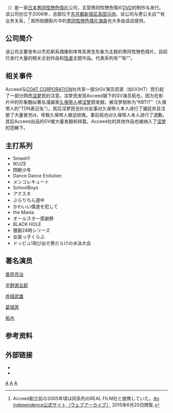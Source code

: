 {{lang|en|'''Acceed'''}}（{{Lang-ja|'''アクシード'''}}）是一家[[日本|日本]][[男同性戀色情片|男同性戀色情片]]公司，主营男同性戀色情片[[DVD|DVD]]的制作与发行。该公司创立于2006年，总部位于[[东京都|东京都]][[新宿区|新宿区]][[高田马场|高田马场]]。该公司与男公关店“{{lang|en|An independence}}”有业务关系，<ref>Acceed創立前の2005年頃は同系列のREAL FILM社と提携していた。[https://web.archive.org/web/20050219004846/http://www.hi-na.com/top.html An independence公式サイト（ウェブアーカイブ）] 2015年6月20日閲覧.</ref> 其所拍摄影片中的[[男同性戀色情片演員|男同性戀色情片演員]]也大多由该店提供。

== 公司简介 ==
该公司主要发布以杰尼斯系偶像和体育系男生形象为主题的男同性戀色情片，目前已发行大量的相关企划作品和[[性虐|性虐]]主题作品。代表系列有“{{lang|en|Smash!!}}”和“{{lang|ja|イクぜ!!}}”。

== 相关事件 ==
Acceed与[[COAT_CORPORATION|COAT CORPORATION]]社共享一部分GV演员资源（如OOHT）而引起了一部分网民[[淫梦|淫梦]]民的注意。淫梦民发现Acceed旗下的GV演员拓也，因为在影片中的形象酷似著名漫画家[[久保带人|久保带人]]被[[淫梦|淫梦]]厨发掘，被淫梦厨称为“KBTIT”（久保带人的“TDN表记名”）。其后淫梦民也针对此事对久保带人本人进行了骚扰并且注册了大量冒充id，导致久保带人被迫锁推。事后拓也对久保带人本人进行了道歉。其后Acceed出品的GV被大量发掘和转载，Acceed社的其他作品也被纳入了[[淫梦|淫梦]]的范畴下。

== 主打系列 ==
* Smash!!
* IKUZE
* 悶絶少年
* Dance Dance Erolution
* メンコレキュート
* SchoolBoys
* アクスタ
* ぶらりちん道中
* かわいい僕達を犯して
* the Mania
* オールスター感謝祭
* BLACK HOLE
* 猥褻24時シリーズ
* 女装っ子くらぶ
* ドッピュ!飛び出せ男だらけの水泳大会

== 著名演员 ==

[[風早亮治|風早亮治]]

[[平野源五郎|平野源五郎]]

[[赤城武雄|赤城武雄]]

[[葛城莲|葛城莲]]

[[拓也|拓也]]

== 参考资料 ==
{{Reflist}}

== 外部链接 ==
{{Portal|LGBT|色情}}
* {{Official website|http://www.acceed.jp}}
* {{twitter|ACCEED_VIDEO}}

{{Gay male pornographic film studios}}
{{LGBT小作品}}

[[Category:日本男同性戀色情片公司|A]]
[[Category:2006年成立的公司|A]]
[[Category:新宿區公司|A]]